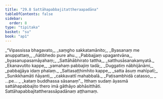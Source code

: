 ```yaml
---
title: "29.8 Sattāhapabbajitattheraapadāna"
tableOfContents: false
sidebar:
  order: 8
type: "tipitaka"
basket: "su"
book: "ap1"
---
```



<DynamicBreadcrumb />

<Division number="33" book="ap1" bookNo="20" page="273">

<Paragraph number="3333" type="verses" book="ap1">
_“Vipassissa bhagavato,_  
_saṃgho sakkatamānito;_  
_Byasanaṃ me anuppattaṃ,_  
_ñātibhedo pure ahu._  

</Paragraph>

</Division>
<Division number="34" book="ap1" bookNo="20" page="273">

<Paragraph number="3334" type="verses" book="ap1">
_Pabbajjaṃ upagantvāna,_  
_byasanupasamāyahaṃ;_  
_Sattāhābhirato tattha,_  
_satthusāsanakamyatā._  

</Paragraph>

</Division>
<Division number="35" book="ap1" bookNo="20" page="273">

<Paragraph number="3335" type="verses" book="ap1">
_Ekanavutito kappe,_  
_yamahaṃ pabbajiṃ tadā;_  
_Duggatiṃ nābhijānāmi,_  
_pabbajjāya idaṃ phalaṃ._  

</Paragraph>

</Division>
<Division number="36" book="ap1" bookNo="20" page="274">

<Paragraph number="3336" type="verses" book="ap1">
_Sattasaṭṭhimhito kappe,_  
_satta āsuṃ mahīpatī;_  
_Sunikkhamāti ñāyanti,_  
_cakkavattī mahabbalā._  

</Paragraph>

</Division>
<Division number="37" book="ap1" bookNo="20" page="274">

<Paragraph number="3337" type="verses" book="ap1">
_Paṭisambhidā catasso,_  
_ …pe… _  
_kataṃ buddhassa sāsanaṃ”._  

</Paragraph>

<Paragraph number="3338" book="ap1">
Itthaṃ sudaṃ āyasmā sattāhapabbajito thero imā gāthāyo abhāsitthāti.

</Paragraph>
</Division>

<Paragraph number="3339" type="center" book="ap1">
Sattāhapabbajitattherassāpadānaṃ aṭṭhamaṃ.
</Paragraph>